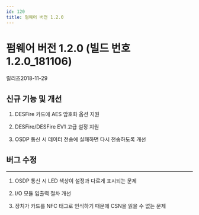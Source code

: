 ```yaml
---
id: 120
title: 펌웨어 버전 1.2.0
---
```


# 펌웨어 버전 1.2.0 (빌드 번호 1.2.0_181106)

릴리즈<Separator/>2018-11-29

## 신규 기능 및 개선

1. DESFire 카드에 AES 암호화 옵션 지원

1. DESFire/DESFire EV1 고급 설정 지원

1. OSDP 통신 시 데이터 전송에 실패하면 다시 전송하도록 개선

## 버그 수정

---

<BugLists>

1. OSDP 통신 시 LED 색상이 설정과 다르게 표시되는 문제

1. I/O 모듈 입출력 절차 개선

1. 장치가 카드를 NFC 태그로 인식하기 때문에 CSN을 읽을 수 없는 문제

</BugLists>